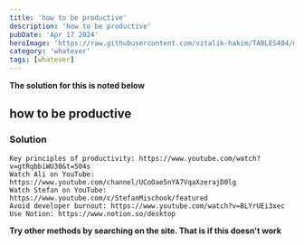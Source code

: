 ---
title: 'how to be productive'
description: 'how to be productive'
pubDate: 'Apr 17 2024'
heroImage: 'https://raw.githubusercontent.com/vitalik-hakim/TABLES404/main/error_b/misc.png'
category: 'whatever'
tags: [whatever]
---

**The solution for this is noted below**

## how to be productive

### Solution

```whatever
Key principles of productivity: https://www.youtube.com/watch?v=gtRqbbiWU30&t=504s
Watch Ali on YouTube: https://www.youtube.com/channel/UCoOae5nYA7VqaXzerajD0lg
Watch Stefan on YouTube: https://www.youtube.com/c/StefanMischook/featured
Avoid developer burnout: https://www.youtube.com/watch?v=BLYrUEi3xec
Use Notion: https://www.notion.so/desktop
```
**Try other methods by searching on the site. That is if this doesn't work**
